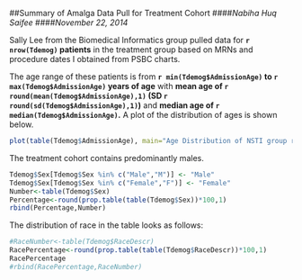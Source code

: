 ##Summary of Amalga Data Pull for Treatment Cohort
####*Nabiha Huq Saifee*
####*November 22, 2014*

Sally Lee from the Biomedical Informatics group pulled data for **`r nrow(Tdemog)` patients** in the treatment group based on MRNs and procedure dates I obtained from PSBC charts. 

The age range of these patients is from **`r min(Tdemog$AdmissionAge)` to `r max(Tdemog$AdmissionAge)` years of age** with **mean age of `r round(mean(Tdemog$AdmissionAge),1)` (SD `r round(sd(Tdemog$AdmissionAge),1)`)** and **median age of `r median(Tdemog$AdmissionAge)`.**  A plot of the distribution of ages is shown below.  
```r
plot(table(Tdemog$AdmissionAge), main="Age Distribution of NSTI group receiving Therapeutic Plasma Exchange", xlab = "Admission Age", ylab = "Number of Patients")
```

The treatment cohort contains predominantly males.
```r
Tdemog$Sex[Tdemog$Sex %in% c("Male","M")] <- "Male" 
Tdemog$Sex[Tdemog$Sex %in% c("Female","F")] <- "Female"
Number<-table(Tdemog$Sex)
Percentage<-round(prop.table(table(Tdemog$Sex))*100,1)
rbind(Percentage,Number)
```

The distribution of race in the table looks as follows:
```r
#RaceNumber<-table(Tdemog$RaceDescr)
RacePercentage<-round(prop.table(table(Tdemog$RaceDescr))*100,1)
RacePercentage
#rbind(RacePercentage,RaceNumber)
```


